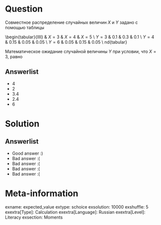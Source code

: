 Question
========
Совместное распределение случайных величин $X$ и $Y$ задано с помощью таблицы

\begin{tabular}{llll}
\toprule
& $X=3$     &  $X=4$    & $X=5$    \\
\midrule
$Y= 3$  & 0.1   &  0.3  & 0.1   \\
$Y= 4$  & 0.15  &  0.05 & 0.05  \\
$Y =6$  & 0.05  &  0.15 & 0.05  \\
\bottomrule
\mathbb{E}nd{tabular}

Математическое ожидание случайной величины $Y$ при условии, что $X=3$, равно



Answerlist
----------
*  4
*  2
*  3.4
*  2.4
*  6

Solution
========

Answerlist
----------
*  Good answer :)
*  Bad answer :(
*  Bad answer :(
*  Bad answer :(
*  Bad answer :(

Meta-information
================
exname: expected_value
extype: schoice
exsolution: 10000
exshuffle: 5
exextra[Type]: Calculation
exextra[Language]: Russian
exextra[Level]: Literacy
exsection: Moments

